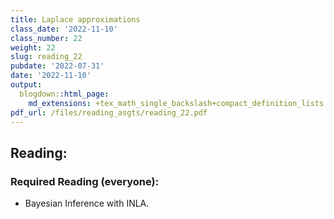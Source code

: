 ```yaml
---
title: Laplace approximations
class_date: '2022-11-10'
class_number: 22
weight: 22
slug: reading_22
pubdate: '2022-07-31'
date: '2022-11-10'
output:
  blogdown::html_page:
    md_extensions: +tex_math_single_backslash+compact_definition_lists
pdf_url: /files/reading_asgts/reading_22.pdf
---
```

## Reading:

### Required Reading (everyone):

* Bayesian Inference with INLA.

